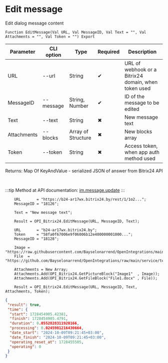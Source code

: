 ﻿---
sidebar_position: 2
---


# Edit message
 Edit dialog message content



`Function EditMessage(Val URL, Val MessageID, Val Text = "", Val Attachments = "", Val Token = "") Export`

  | Parameter | CLI option | Type | Required | Description |
  |-|-|-|-|-|
  | URL | --url | String | &#x2714; | URL of webhook or a Bitrix24 domain, when token used |
  | MessageID | --message | String, Number | &#x2714; | ID of the message to be edited |
  | Text | --text | String | &#x2716; | New message text |
  | Attachments | --blocks | Array of Structure | &#x2716; | New blocks array |
  | Token | --token | String | &#x2716; | Access token, when app auth method used |

  
  Returns:  Map Of KeyAndValue - serialized JSON of answer from Bitrix24 API

<br/>

:::tip
Method at API documentation: [im.message.update](https://dev.1c-bitrix.ru/learning/course/?COURSE_ID=93&LESSON_ID=12117)
:::
<br/>


```bsl title="1C:Enterprise/OneScript code example"
    URL       = "https://b24-ar17wx.bitrix24.by/rest/1/1o2...";
    MessageID = "18126";

    Text = "New message text";

    Result = OPI_Bitrix24.EditMessage(URL, MessageID, Text);

    URL       = "b24-ar17wx.bitrix24.by";
    Token     = "58fa0f67006e9f06006b12e400000001000...";
    MessageID = "18128";

    Image = "https://raw.githubusercontent.com/Bayselonarrend/OpenIntegrations/main/service/test_data/picture.jpg";
    File  = "https://github.com/Bayselonarrend/OpenIntegrations/raw/main/service/test_data/document.docx";

    Attachments = New Array;
    Attachments.Add(OPI_Bitrix24.GetPictureBlock("Image1"  , Image));
    Attachments.Add(OPI_Bitrix24.GetFileBlock("File1.docx" , File));

    Result = OPI_Bitrix24.EditMessage(URL, MessageID, Text, Attachments, Token);
```
 



```json title="Result"
{
 "result": true,
 "time": {
  "start": 1728454905.42381,
  "finish": 1728454905.4791,
  "duration": 0.0552828311920166,
  "processing": 0.0245981216430664,
  "date_start": "2024-10-09T09:21:45+03:00",
  "date_finish": "2024-10-09T09:21:45+03:00",
  "operating_reset_at": 1728455505,
  "operating": 0
 }
}
```
